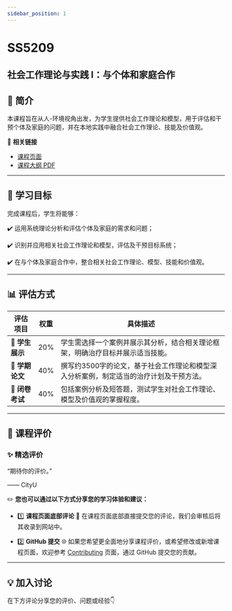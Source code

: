 ```yaml
---
sidebar_position: 1
---
```


# SS5209
## 社会工作理论与实践 I：与个体和家庭合作

## **📘 简介**
本课程旨在从人-环境视角出发，为学生提供社会工作理论和模型，用于评估和干预个体及家庭的问题，并在本地实践中融合社会工作理论、技能及价值观。

🔗 **相关链接**
- [课程页面](https://www.cityu.edu.hk/catalogue/pg/202425/course/SS5209.htm)
- [课程大纲 PDF](https://www.cityu.edu.hk/catalogue/pg/202425/course/SS5209.pdf)

---

## **🎯 学习目标**

完成课程后，学生将能够：

✔️ 运用系统理论分析和评估个体及家庭的需求和问题；

✔️ 识别并应用相关社会工作理论和模型，评估及干预目标系统；

✔️ 在与个体及家庭合作中，整合相关社会工作理论、模型、技能和价值观。

---

## **📊 评估方式**

| **评估项目**             | **权重** | **具体描述**                                                                                       |
|------------------------|---------|---------------------------------------------------------------------------------------------------|
| **🎤 学生展示**          | 20%     | 学生需选择一个案例并展示其分析，结合相关理论框架，明确治疗目标并展示适当技能。                                             |
| **📄 学期论文**          | 40%     | 撰写约3500字的论文，基于社会工作理论和模型深入分析案例，制定适当的治疗计划及干预方法。                                      |
| **📝 闭卷考试**          | 40%     | 包括案例分析及短答题，测试学生对社会工作理论、模型及价值观的掌握程度。                                                 |

---

## **💬 课程评价**

### ✨ **精选评价**
<div className={commentStyles.commentBox}>
    <p className={commentStyles.commentText}>
        “期待你的评价。”
    </p>
    <p className={commentStyles.commentAuthor}>—— CityU</p>
</div>

✏️ **您也可以通过以下方式分享您的学习体验和建议：**

- 1️⃣ **课程页面底部评论**
💬 在课程页面底部直接提交您的评论，我们会审核后将其收录到网站中。

- 2️⃣ **GitHub 提交**
🌐 如果您希望更全面地分享课程评价，或希望修改或新增课程页面，欢迎参考 [Contributing](https://penjc.github.io/cityU-navigator/contributing) 页面，通过 GitHub 提交您的贡献。

---

## **💡 加入讨论**

在下方评论分享您的评价、问题或经验👇
<Utterances />
